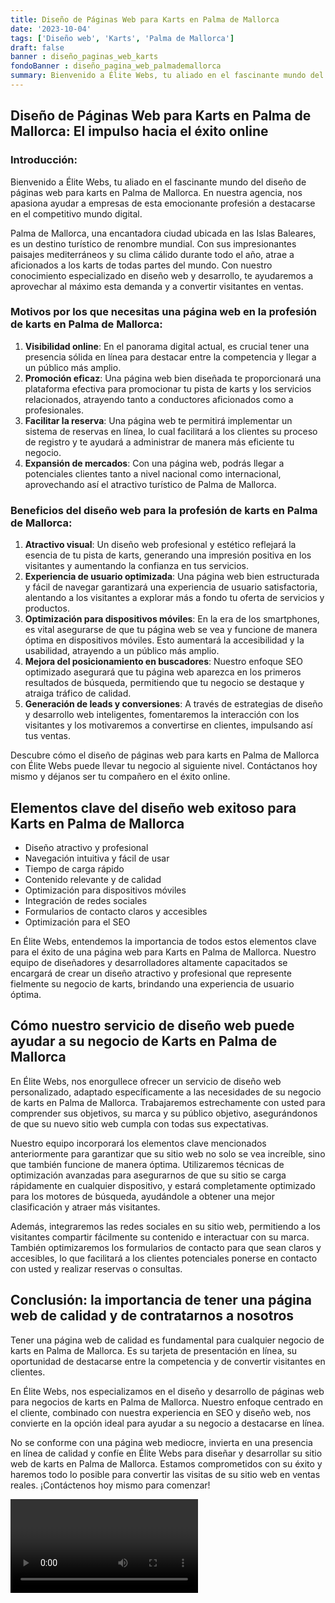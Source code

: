 ```yaml
---
title: Diseño de Páginas Web para Karts en Palma de Mallorca
date: '2023-10-04'
tags: ['Diseño web', 'Karts', 'Palma de Mallorca']
draft: false
banner : diseño_paginas_web_karts
fondoBanner : diseño_pagina_web_palmademallorca
summary: Bienvenido a Élite Webs, tu aliado en el fascinante mundo del diseño de páginas web para karts en Palma de Mallorca. En nuestra agencia, nos apasiona ayudar a empresas de esta emocionante profesión a destacarse en el competitivo mundo digital.
---
```


## **Diseño de Páginas Web para Karts en Palma de Mallorca: El impulso hacia el éxito online**

### Introducción:

Bienvenido a Élite Webs, tu aliado en el fascinante mundo del diseño de páginas web para karts en Palma de Mallorca. En nuestra agencia, nos apasiona ayudar a empresas de esta emocionante profesión a destacarse en el competitivo mundo digital.

Palma de Mallorca, una encantadora ciudad ubicada en las Islas Baleares, es un destino turístico de renombre mundial. Con sus impresionantes paisajes mediterráneos y su clima cálido durante todo el año, atrae a aficionados a los karts de todas partes del mundo. Con nuestro conocimiento especializado en diseño web y desarrollo, te ayudaremos a aprovechar al máximo esta demanda y a convertir visitantes en ventas.

### Motivos por los que necesitas una página web en la profesión de karts en Palma de Mallorca:

1. **Visibilidad online**: En el panorama digital actual, es crucial tener una presencia sólida en línea para destacar entre la competencia y llegar a un público más amplio.
2. **Promoción eficaz**: Una página web bien diseñada te proporcionará una plataforma efectiva para promocionar tu pista de karts y los servicios relacionados, atrayendo tanto a conductores aficionados como a profesionales.
3. **Facilitar la reserva**: Una página web te permitirá implementar un sistema de reservas en línea, lo cual facilitará a los clientes su proceso de registro y te ayudará a administrar de manera más eficiente tu negocio.
4. **Expansión de mercados**: Con una página web, podrás llegar a potenciales clientes tanto a nivel nacional como internacional, aprovechando así el atractivo turístico de Palma de Mallorca.

### Beneficios del diseño web para la profesión de karts en Palma de Mallorca:

1. **Atractivo visual**: Un diseño web profesional y estético reflejará la esencia de tu pista de karts, generando una impresión positiva en los visitantes y aumentando la confianza en tus servicios.
2. **Experiencia de usuario optimizada**: Una página web bien estructurada y fácil de navegar garantizará una experiencia de usuario satisfactoria, alentando a los visitantes a explorar más a fondo tu oferta de servicios y productos.
3. **Optimización para dispositivos móviles**: En la era de los smartphones, es vital asegurarse de que tu página web se vea y funcione de manera óptima en dispositivos móviles. Esto aumentará la accesibilidad y la usabilidad, atrayendo a un público más amplio.
4. **Mejora del posicionamiento en buscadores**: Nuestro enfoque SEO optimizado asegurará que tu página web aparezca en los primeros resultados de búsqueda, permitiendo que tu negocio se destaque y atraiga tráfico de calidad.
5. **Generación de leads y conversiones**: A través de estrategias de diseño y desarrollo web inteligentes, fomentaremos la interacción con los visitantes y los motivaremos a convertirse en clientes, impulsando así tus ventas.

Descubre cómo el diseño de páginas web para karts en Palma de Mallorca con Élite Webs puede llevar tu negocio al siguiente nivel. Contáctanos hoy mismo y déjanos ser tu compañero en el éxito online.

<GifSeo />

<Cta />

## Elementos clave del diseño web exitoso para Karts en Palma de Mallorca

- Diseño atractivo y profesional
- Navegación intuitiva y fácil de usar
- Tiempo de carga rápido
- Contenido relevante y de calidad
- Optimización para dispositivos móviles
- Integración de redes sociales
- Formularios de contacto claros y accesibles
- Optimización para el SEO

En Élite Webs, entendemos la importancia de todos estos elementos clave para el éxito de una página web para Karts en Palma de Mallorca. Nuestro equipo de diseñadores y desarrolladores altamente capacitados se encargará de crear un diseño atractivo y profesional que represente fielmente su negocio de karts, brindando una experiencia de usuario óptima.

## Cómo nuestro servicio de diseño web puede ayudar a su negocio de Karts en Palma de Mallorca

En Élite Webs, nos enorgullece ofrecer un servicio de diseño web personalizado, adaptado específicamente a las necesidades de su negocio de karts en Palma de Mallorca. Trabajaremos estrechamente con usted para comprender sus objetivos, su marca y su público objetivo, asegurándonos de que su nuevo sitio web cumpla con todas sus expectativas.

Nuestro equipo incorporará los elementos clave mencionados anteriormente para garantizar que su sitio web no solo se vea increíble, sino que también funcione de manera óptima. Utilizaremos técnicas de optimización avanzadas para asegurarnos de que su sitio se carga rápidamente en cualquier dispositivo, y estará completamente optimizado para los motores de búsqueda, ayudándole a obtener una mejor clasificación y atraer más visitantes.

Además, integraremos las redes sociales en su sitio web, permitiendo a los visitantes compartir fácilmente su contenido e interactuar con su marca. También optimizaremos los formularios de contacto para que sean claros y accesibles, lo que facilitará a los clientes potenciales ponerse en contacto con usted y realizar reservas o consultas.

## Conclusión: la importancia de tener una página web de calidad y de contratarnos a nosotros

Tener una página web de calidad es fundamental para cualquier negocio de karts en Palma de Mallorca. Es su tarjeta de presentación en línea, su oportunidad de destacarse entre la competencia y de convertir visitantes en clientes.

En Élite Webs, nos especializamos en el diseño y desarrollo de páginas web para negocios de karts en Palma de Mallorca. Nuestro enfoque centrado en el cliente, combinado con nuestra experiencia en SEO y diseño web, nos convierte en la opción ideal para ayudar a su negocio a destacarse en línea.

No se conforme con una página web mediocre, invierta en una presencia en línea de calidad y confíe en Élite Webs para diseñar y desarrollar su sitio web de karts en Palma de Mallorca. Estamos comprometidos con su éxito y haremos todo lo posible para convertir las visitas de su sitio web en ventas reales. ¡Contáctenos hoy mismo para comenzar!

<Video />

<CtaBot job='Karts' city='Palma de Mallorca'/>

<Gmaps query='Palma de Mallorca+españa+maps' />